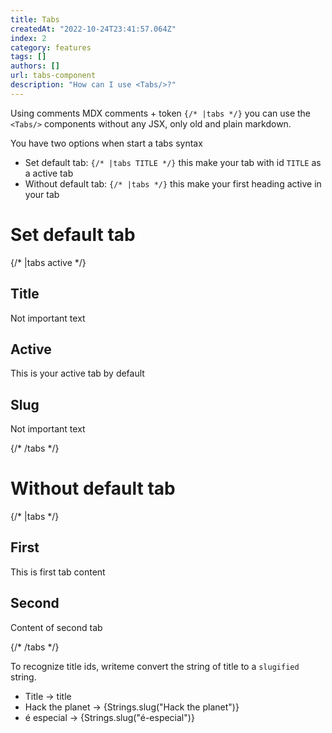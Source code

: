 ```yaml
---
title: Tabs
createdAt: "2022-10-24T23:41:57.064Z"
index: 2
category: features
tags: []
authors: []
url: tabs-component
description: "How can I use <Tabs/>?"
---
```


<TableOfContent />

Using comments MDX comments + token `{/* |tabs */}` you can use the `<Tabs/>` components without any JSX, only old and plain markdown.

You have two options when start a tabs syntax

- Set default tab: `{/* |tabs TITLE */}` this make your tab with id `TITLE` as a active tab
- Without default tab: `{/* |tabs */}` this make your first heading active in your tab

# Set default tab

{/* |tabs active */}

## Title

Not important text

## Active

This is your active tab by default

## Slug

Not important text

{/* /tabs */}

# Without default tab

{/* |tabs */}

## First

This is first tab content

## Second

Content of second tab

{/* /tabs */}

To recognize title ids, writeme convert the string of title to a `slugified` string.

- Title -> title
- Hack the planet -> {Strings.slug("Hack the planet")}
- é especial -> {Strings.slug("é-especial")}

